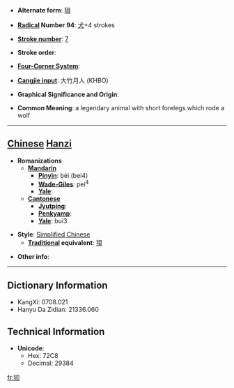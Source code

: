 * '''Alternate form''': [[狽]]

* '''[[Wiktionary:Chinese radical index| Radical]] Number 94''': [[Wiktionary:Chinese radical index 犬|犬]]+4 strokes

* '''[[Wiktionary:Chinese total strokes index|Stroke number]]''': [[Wiktionary:Chinese total strokes index 7|7]]

* '''Stroke order''': 

* '''[[Wiktionary:Chinese four corner index|Four-Corner System]]''': 

* '''[[Wiktionary:Chinese Cangjie index|Cangjie input]]''': 大竹月人 (KHBO)

* '''Graphical Significance and Origin''': 

* '''Common Meaning''': a legendary animal with short forelegs which rode a wolf

----

== [[Chinese]] [[Hanzi]] ==

* '''Romanizations'''
** '''[[Mandarin]]'''
*** '''[[Pinyin]]''': bèi (bei4)
*** '''[[Wade-Giles]]''': pei<sup>4</sup>
*** '''[[Yale]]''': 
** '''[[Cantonese]]'''
*** '''[[Jyutping]]''':
*** '''[[Penkyamp]]''': 
*** '''[[Yale]]''': bui3

* '''Style''': [[Simplified Chinese]] 
** '''[[Traditional Chinese|Traditional]] equivalent''': [[狽]]

* '''Other info''': 

----

== Dictionary Information ==

* KangXi: 0708.021
* Hanyu Da Zidian: 21336.060

== Technical Information ==

* '''Unicode''':
** Hex: 72C8
** Decimal: 29384

[[fr:狈]]